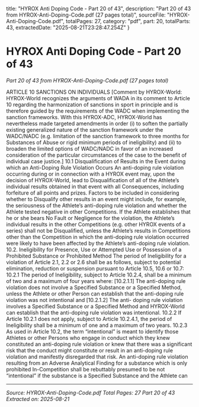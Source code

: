   title: "HYROX Anti Doping Code - Part 20 of 43",
  description: "Part 20 of 43 from HYROX-Anti-Doping-Code.pdf (27 pages total)",
  sourceFile: "HYROX-Anti-Doping-Code.pdf",
  totalPages: 27,
  category: "pdf",
  part: 20,
  totalParts: 43,
  extractedDate: "2025-08-21T23:28:47.254Z"
}

# HYROX Anti Doping Code - Part 20 of 43

*Part 20 of 43 from HYROX-Anti-Doping-Code.pdf (27 pages total)*

ARTICLE 10 SANCTIONS ON INDIVIDUALS
[Comment by HYROX-World: HYROX-World recognizes the arguments of WADA in its
comment to Article 10 regarding the harmonization of sanctions in sport in principle and is
therefore guided by the requirements of the WADC when implementing the sanction
frameworks. With this HYROX-ADC, HYROX-World has nevertheless made targeted
amendments in order (i) to soften the partially existing generalized nature of the sanction
framework under the WADC/NADC (e.g. limitation of the sanction framework to three months
for Substances of Abuse or rigid minimum periods of ineligibility) and (ii) to broaden the
limited options of WADC/NADC in favor of an increased consideration of the particular
circumstances of the case to the benefit of individual case justice.]
10.1 Disqualification of Results in the Event during which an Anti-Doping Rule Violation
Occurs
An anti-doping rule violation occurring during or in connection with a HYROX event
may, upon the decision of HYROX-World, lead to Disqualification of all of the Athlete’s
individual results obtained in that event with all Consequences, including forfeiture
of all points and prizes. Factors to be included in considering whether to Disqualify
other results in an event might include, for example, the seriousness of the Athlete’s
anti-doping rule violation and whether the Athlete tested negative in other
Competitions. If the Athlete establishes that he or she bears No Fault or Negligence
for the violation, the Athlete’s individual results in the other Competitions (e.g. other
HYROX events of a series) shall not be Disqualified, unless the Athlete’s results in
Competitions other than the Competition in which the anti-doping rule violation
occurred were likely to have been affected by the Athlete’s anti-doping rule violation.
10.2. Ineligibility for Presence, Use or Attempted Use or Possession of a Prohibited
Substance or Prohibited Method
The period of Ineligibility for a violation of Article 2.1, 2.2 or 2.6 shall be as follows,
subject to potential elimination, reduction or suspension pursuant to Article 10.5, 10.6
or 10.7:
10.2.1 The period of Ineligibility, subject to Article 10.2.4, shall be a minimum of two and a
maximum of four years where: [10.2.1.1] The anti-doping rule violation does not involve
a Specified Substance or a Specified Method, unless the Athlete or other Person can
establish that the anti-doping rule violation was not intentional and [10.2.1.2] The anti-
doping rule violation involves a Specified Substance or a Specified Method and
HYROX-World can establish that the anti-doping rule violation was intentional.
10.2.2 If Article 10.2.1 does not apply, subject to Article 10.2.4.1, the period of Ineligibility shall
be a minimum of one and a maximum of two years.
10.2.3 As used in Article 10.2, the term “intentional” is meant to identify those Athletes or
other Persons who engage in conduct which they knew constituted an anti-doping
rule violation or knew that there was a significant risk that the conduct might
constitute or result in an anti-doping rule violation and manifestly disregarded that
risk. An anti-doping rule violation resulting from an Adverse Analytical Finding for a
substance which is only prohibited In-Competition shall be rebuttably presumed to
be not “intentional” if the substance is a Specified Substance and the Athlete can

---

*Source: HYROX-Anti-Doping-Code.pdf*
*Total Pages: 27*
*Part 20 of 43*
*Extracted on: 2025-08-21*
